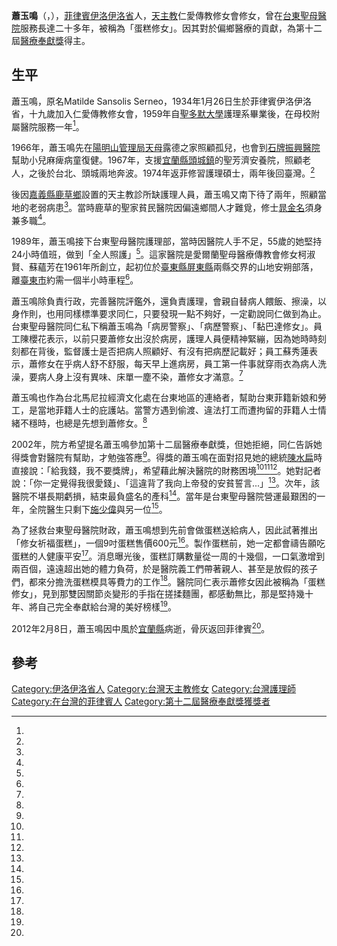 {{Infobox_Person
| name = 蕭玉鳴（{{lang|en|Matilde Sansolis Serneo}}）
|box_width= 
| caption        = 
|occupation= 修女、看護
| period = 
|birth_name=
| other_names =
| Sex = 女
|birth_date= {{birth date|1934|1|26}}
|birth_place= {{PHL}}[[伊洛伊洛省|伊洛伊洛省]]
|death_date={{death date and age|2012|2|8|1934|1|26}}
|death_place= {{TWN}}[[宜蘭縣|宜蘭縣]]
| nationality = {{PHL}}
| residence = 
| party = 
| religion = [[天主教|天主教]]
| spouse = 
| relatives =
|awards=[[醫療奉獻獎|醫療奉獻獎]]（2002年）
| educate =[[聖多默大學|聖多默大學]]
| past =
}}

'''蕭玉鳴'''（{{lang-en|Matilde Sansolis Serneo}}，{{bd|1934年|1月26日|2012年|2月8日}}），[[菲律賓|菲律賓]][[伊洛伊洛省|伊洛伊洛省]]人，[[天主教|天主教]]仁愛傳教修女會修女，曾在[[台東聖母醫院|台東聖母醫院]]服務長達二十多年，被稱為「蛋糕修女」。因其對於偏鄉醫療的貢獻，為第十二屆[[醫療奉獻獎|醫療奉獻獎]]得主。

==生平==
蕭玉鳴，原名Matilde Sansolis Serneo，1934年1月26日生於菲律賓伊洛伊洛省，十九歲加入仁愛傳教修女會，1959年自[[聖多默大學|聖多默大學]]護理系畢業後，在母校附屬醫院服務一年<ref name="2002-04-20"/>。

1966年，蕭玉鳴先在[[陽明山管理局|陽明山管理局]][[天母|天母]]露德之家照顧孤兒，也會到[[石牌_(臺北市)|石牌]][[振興醫院|振興醫院]]幫助小兒麻痺病童復健。1967年，支援[[宜蘭縣|宜蘭縣]][[頭城鎮|頭城鎮]]的聖芳濟安養院，照顧老人，之後於台北、頭城兩地奔波。1974年返菲修習護理碩士，兩年後回臺灣。<ref name="薛桂文"/>

後因[[嘉義縣|嘉義縣]][[鹿草鄉|鹿草鄉]]設置的天主教診所缺護理人員，蕭玉鳴又南下待了兩年，照顧當地的老弱病患<ref name="薛桂文"/>。當時鹿草的聖家貧民醫院因偏遠鄉間人才難覓，修士[[晁金名|晁金名]]須身兼多職<ref name="薛桂文2"/>。

1989年，蕭玉鳴接下台東聖母醫院護理部，當時因醫院人手不足，55歲的她堅持24小時值班，做到「全人照護」<ref name="張嘉慧"/>。這家醫院是愛爾蘭聖母醫療傳教會修女柯淑賢、蘇蘊芳在1961年所創立，起初位於[[臺東縣|臺東縣]][[屏東縣|屏東縣]]兩縣交界的山地安朔部落，離[[臺東市|臺東市]]約需一個半小時車程<ref name="施鴻基"/>。

蕭玉鳴除負責行政，完善醫院評鑑外，還負責護理，會親自替病人餵飯、擦澡，以身作則，也用同樣標準要求同仁，只要發現一點不夠好，一定勸說同仁做到為止。台東聖母醫院同仁私下稱蕭玉鳴為「病房警察」、「病歷警察」、「黏巴達修女」。員工陳櫻花表示，以前只要蕭修女出沒於病房，護理人員便精神緊繃，因為她時時刻刻都在背後，監督護士是否把病人照顧好、有沒有把病歷記載好；員工蘇秀蓮表示，蕭修女在乎病人舒不舒服，每天早上進病房，員工第一件事就穿雨衣為病人洗澡，要病人身上沒有異味、床單一塵不染，蕭修女才滿意。<ref name="薛桂文"/>

蕭玉鳴也作為台北馬尼拉經濟文化處在台東地區的連絡者，幫助台東菲籍新娘和勞工，是當地菲籍人士的庇護站。當警方遇到偷渡、違法打工而遭拘留的菲籍人士情緒不穩時，也總是先想到蕭修女。<ref name="薛桂文"/>

2002年，院方希望提名蕭玉鳴參加第十二屆醫療奉獻獎，但她拒絕，同仁告訴她得獎會對醫院有幫助，才勉強答應<ref name="張嘉慧"/>。得獎的蕭玉鳴在面對招見她的總統[[陳水扁|陳水扁]]時直接說：「給我錢，我不要獎牌」，希望藉此解決醫院的財務困境<ref name="張嘉慧"/><ref name="施鴻基"/><ref name="邵惠琴"/>。她對記者說：「你一定覺得我很愛錢」、「這違背了我向上帝發的安貧誓言...」<ref name="薛桂文"/>。次年，該醫院不堪長期虧損，結束最負盛名的產科<ref name="施鴻基"/>。當年是台東聖母醫院營運最艱困的一年，全院醫生只剩下[[施少偉|施少偉]]與另一位<ref name="羅紹平"/>。

為了拯救台東聖母醫院財政，蕭玉鳴想到先前會做蛋糕送給病人，因此試著推出「修女祈福蛋糕」，一個9吋蛋糕售價600元<ref name="邵惠琴"/>。製作蛋糕前，她一定都會禱告願吃蛋糕的人健康平安<ref name="張嘉慧"/>。消息曝光後，蛋糕訂購數量從一周的十幾個，一口氣激增到兩百個，遠遠超出她的體力負荷，於是醫院義工們帶著親人、甚至是放假的孩子們，都來分擔洗蛋糕模具等費力的工作<ref name="邵惠琴"/>。醫院同仁表示蕭修女因此被稱為「蛋糕修女」，見到那雙因關節炎變形的手指在搓揉麵團，都感動無比，那是堅持幾十年、將自己完全奉獻給台灣的美好榜樣<ref name="張嘉慧"/>。

2012年2月8日，蕭玉鳴因中風於[[宜蘭縣|宜蘭縣]]病逝，骨灰返回菲律賓<ref name="張嘉慧"/>。

==參考==
{{portal box|人物|菲律賓|台灣|醫學|天主教}}
{{reflist|1|refs=

<ref name="薛桂文2">{{Cite news|url=|title=溫暖的依靠 第十六屆醫療奉獻獎得主素描系列之七 晁金名 貧病人家的庇護者|author=薛桂文|language=zh-tw|publisher=《民生報》|date=2006-03-21|accessdate=}}</ref>

<ref name="薛桂文">{{Cite news|url=|title=第12屆醫療奉獻獎 個人獎得主素描 蕭玉鳴 ‘黏巴達’修女 ‘愛錢’不愛獎|author=薛桂文|language=zh-tw|publisher=《民生報》|date=2002-04-20|accessdate=}}</ref>

<ref name="2002-04-20">{{Cite news|url=|title=檔案 蕭玉鳴|author=|language=zh-tw|publisher=《民生報》|date=2002-04-20|accessdate=}}</ref>

<ref name="張嘉慧">{{Cite news|url=https://cdn-news.org/news/2011|title=活著為別人！　蛋糕修女回天家|author=張嘉慧|language=zh-tw|publisher=《基督教今日報》|date=2012-02-24|accessdate=2019-12-06|archive-date=2020-08-08|archive-url=https://web.archive.org/web/20200808230235/https://cdn-news.org/news/2011|dead-url=no}}</ref>

<ref name="施鴻基">{{Cite news|url=|title=醫療奉獻獎 台東聖母醫院 「信心是信仰」 修女們「傻」得可愛 只求服務 不計較回饋 在安寧病房中 為病患圓夢|author=施鴻基|language=zh-tw|publisher=《聯合報》|date=2008-06-20|accessdate=}}</ref>

<ref name="邵惠琴">{{Cite news|url=|title=修女祈福蛋糕 貼補窮醫院|author=邵惠琴|language=zh-tw|publisher=《中國時報》|date=2007-12-07|accessdate=}}</ref>

<ref name="羅紹平">{{Cite news|url=|title=施少偉大愛 民眾要趕來送別 守護東部醫療 病逝前仍堅持看診 多人在網路留言感念 聖母醫院明辦公祭 工作人員摺紙鶴相送|author=羅紹平|language=zh-tw|publisher=《聯合報》|date=2008-12-05|accessdate=}}</ref>
}}

{{DEFAULTSORT:Serneo, Matilde Sansolis}}
[[Category:伊洛伊洛省人|Category:伊洛伊洛省人]]
[[Category:台灣天主教修女|Category:台灣天主教修女]]
[[Category:台灣護理師|Category:台灣護理師]]
[[Category:在台灣的菲律賓人|Category:在台灣的菲律賓人]]
[[Category:第十二屆醫療奉獻獎獲獎者|Category:第十二屆醫療奉獻獎獲獎者]]